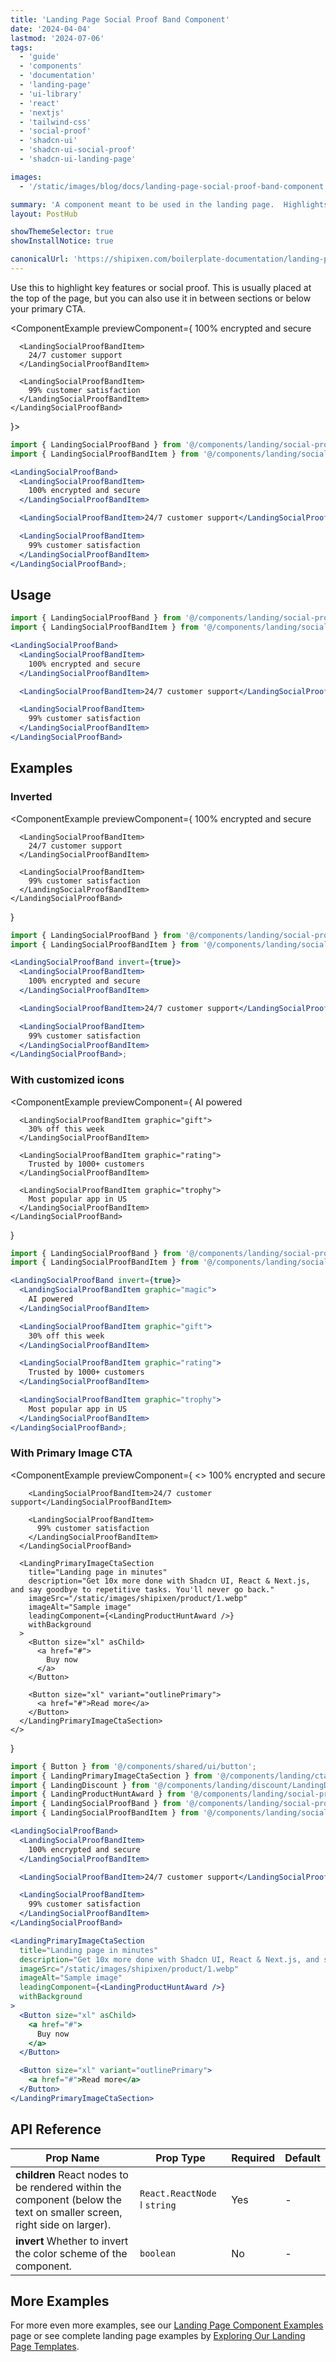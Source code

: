 ```yaml
---
title: 'Landing Page Social Proof Band Component'
date: '2024-04-04'
lastmod: '2024-07-06'
tags:
  - 'guide'
  - 'components'
  - 'documentation'
  - 'landing-page'
  - 'ui-library'
  - 'react'
  - 'nextjs'
  - 'tailwind-css'
  - 'social-proof'
  - 'shadcn-ui'
  - 'shadcn-ui-social-proof'
  - 'shadcn-ui-landing-page'

images:
  - '/static/images/blog/docs/landing-page-social-proof-band-component.webp'

summary: 'A component meant to be used in the landing page.  Highlights important features, milestones or testimonials of your product. Use this to highlight key features or social proof. This is usually placed at the top of the page, but you can also use it in between sections or below your primary CTA.'
layout: PostHub

showThemeSelector: true
showInstallNotice: true

canonicalUrl: 'https://shipixen.com/boilerplate-documentation/landing-page-components/social-proof-band'
---
```


Use this to highlight key features or social proof. This is usually placed at the top of the page, but you can also use it in between sections or below your primary CTA.

<ComponentExample
  previewComponent={
    <LandingSocialProofBand>
      <LandingSocialProofBandItem>
        100% encrypted and secure
      </LandingSocialProofBandItem>

      <LandingSocialProofBandItem>
        24/7 customer support
      </LandingSocialProofBandItem>

      <LandingSocialProofBandItem>
        99% customer satisfaction
      </LandingSocialProofBandItem>
    </LandingSocialProofBand>

}>

```jsx
import { LandingSocialProofBand } from '@/components/landing/social-proof/LandingSocialProofBand';
import { LandingSocialProofBandItem } from '@/components/landing/social-proof/LandingSocialProofBandItem';

<LandingSocialProofBand>
  <LandingSocialProofBandItem>
    100% encrypted and secure
  </LandingSocialProofBandItem>

  <LandingSocialProofBandItem>24/7 customer support</LandingSocialProofBandItem>

  <LandingSocialProofBandItem>
    99% customer satisfaction
  </LandingSocialProofBandItem>
</LandingSocialProofBand>;
```

</ComponentExample>

## Usage

```jsx
import { LandingSocialProofBand } from '@/components/landing/social-proof/LandingSocialProofBand';
import { LandingSocialProofBandItem } from '@/components/landing/social-proof/LandingSocialProofBandItem';
```

```jsx
<LandingSocialProofBand>
  <LandingSocialProofBandItem>
    100% encrypted and secure
  </LandingSocialProofBandItem>

  <LandingSocialProofBandItem>24/7 customer support</LandingSocialProofBandItem>

  <LandingSocialProofBandItem>
    99% customer satisfaction
  </LandingSocialProofBandItem>
</LandingSocialProofBand>
```

## Examples

### Inverted

<ComponentExample
  previewComponent={
    <LandingSocialProofBand invert={true}>
      <LandingSocialProofBandItem>
        100% encrypted and secure
      </LandingSocialProofBandItem>

      <LandingSocialProofBandItem>
        24/7 customer support
      </LandingSocialProofBandItem>

      <LandingSocialProofBandItem>
        99% customer satisfaction
      </LandingSocialProofBandItem>
    </LandingSocialProofBand>

}

>

```jsx
import { LandingSocialProofBand } from '@/components/landing/social-proof/LandingSocialProofBand';
import { LandingSocialProofBandItem } from '@/components/landing/social-proof/LandingSocialProofBandItem';

<LandingSocialProofBand invert={true}>
  <LandingSocialProofBandItem>
    100% encrypted and secure
  </LandingSocialProofBandItem>

  <LandingSocialProofBandItem>24/7 customer support</LandingSocialProofBandItem>

  <LandingSocialProofBandItem>
    99% customer satisfaction
  </LandingSocialProofBandItem>
</LandingSocialProofBand>;
```

</ComponentExample>

### With customized icons

<ComponentExample
  previewComponent={
    <LandingSocialProofBand invert={true}>
      <LandingSocialProofBandItem graphic="magic">
        AI powered
      </LandingSocialProofBandItem>

      <LandingSocialProofBandItem graphic="gift">
        30% off this week
      </LandingSocialProofBandItem>

      <LandingSocialProofBandItem graphic="rating">
        Trusted by 1000+ customers
      </LandingSocialProofBandItem>

      <LandingSocialProofBandItem graphic="trophy">
        Most popular app in US
      </LandingSocialProofBandItem>
    </LandingSocialProofBand>

}

>

```jsx
import { LandingSocialProofBand } from '@/components/landing/social-proof/LandingSocialProofBand';
import { LandingSocialProofBandItem } from '@/components/landing/social-proof/LandingSocialProofBandItem';

<LandingSocialProofBand invert={true}>
  <LandingSocialProofBandItem graphic="magic">
    AI powered
  </LandingSocialProofBandItem>

  <LandingSocialProofBandItem graphic="gift">
    30% off this week
  </LandingSocialProofBandItem>

  <LandingSocialProofBandItem graphic="rating">
    Trusted by 1000+ customers
  </LandingSocialProofBandItem>

  <LandingSocialProofBandItem graphic="trophy">
    Most popular app in US
  </LandingSocialProofBandItem>
</LandingSocialProofBand>;
```

</ComponentExample>

### With Primary Image CTA

<ComponentExample
  previewComponent={
    <>
      <LandingSocialProofBand>
        <LandingSocialProofBandItem>
          100% encrypted and secure
        </LandingSocialProofBandItem>

        <LandingSocialProofBandItem>24/7 customer support</LandingSocialProofBandItem>

        <LandingSocialProofBandItem>
          99% customer satisfaction
        </LandingSocialProofBandItem>
      </LandingSocialProofBand>

      <LandingPrimaryImageCtaSection
        title="Landing page in minutes"
        description="Get 10x more done with Shadcn UI, React & Next.js, and say goodbye to repetitive tasks. You'll never go back."
        imageSrc="/static/images/shipixen/product/1.webp"
        imageAlt="Sample image"
        leadingComponent={<LandingProductHuntAward />}
        withBackground
      >
        <Button size="xl" asChild>
          <a href="#">
            Buy now
          </a>
        </Button>

        <Button size="xl" variant="outlinePrimary">
          <a href="#">Read more</a>
        </Button>
      </LandingPrimaryImageCtaSection>
    </>

}

>

```jsx
import { Button } from '@/components/shared/ui/button';
import { LandingPrimaryImageCtaSection } from '@/components/landing/cta/LandingPrimaryCta';
import { LandingDiscount } from '@/components/landing/discount/LandingDiscount';
import { LandingProductHuntAward } from '@/components/landing/social-proof/LandingProductHuntAward';
import { LandingSocialProofBand } from '@/components/landing/social-proof/LandingSocialProofBand';
import { LandingSocialProofBandItem } from '@/components/landing/social-proof/LandingSocialProofBandItem';

<LandingSocialProofBand>
  <LandingSocialProofBandItem>
    100% encrypted and secure
  </LandingSocialProofBandItem>

  <LandingSocialProofBandItem>24/7 customer support</LandingSocialProofBandItem>

  <LandingSocialProofBandItem>
    99% customer satisfaction
  </LandingSocialProofBandItem>
</LandingSocialProofBand>

<LandingPrimaryImageCtaSection
  title="Landing page in minutes"
  description="Get 10x more done with Shadcn UI, React & Next.js, and say goodbye to repetitive tasks. You'll never go back."
  imageSrc="/static/images/shipixen/product/1.webp"
  imageAlt="Sample image"
  leadingComponent={<LandingProductHuntAward />}
  withBackground
>
  <Button size="xl" asChild>
    <a href="#">
      Buy now
    </a>
  </Button>

  <Button size="xl" variant="outlinePrimary">
    <a href="#">Read more</a>
  </Button>
</LandingPrimaryImageCtaSection>
```

</ComponentExample>

## API Reference

| Prop Name                                                                                                                             | Prop Type                    | Required | Default |
| ------------------------------------------------------------------------------------------------------------------------------------- | ---------------------------- | -------- | ------- |
| **children** <Tippy>React nodes to be rendered within the component (below the text on smaller screen, right side on larger).</Tippy> | `React.ReactNode` ǀ `string` | Yes      | -       |
| **invert** <Tippy>Whether to invert the color scheme of the component.</Tippy>                                                        | `boolean`                    | No       | -       |

## More Examples

For more even more examples, see our <a href="/demo/landing-page-component-examples" className="fancy-link">Landing Page Component Examples</a> page or see complete landing page examples by <a href="/demo/landing-page-templates" className="fancy-link">Exploring Our Landing Page Templates</a>.
